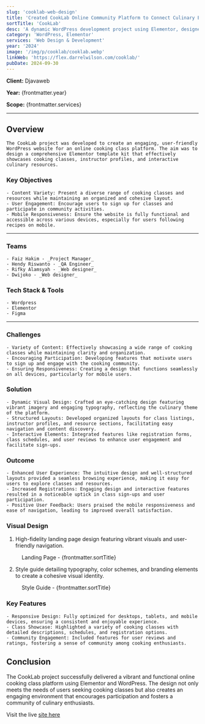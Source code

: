 ```yaml
---
slug: 'cooklab-web-design'
title: 'Created CookLab Online Community Platform to Connect Culinary Enthusiasts'
sortTitle: 'CookLab'
desc: 'A dynamic WordPress development project using Elementor, designed to create an engaging online cooking class template kit for culinary enthusiasts.'
category: 'WordPress, Elementor'
services: 'Web Design & Development'
year: '2024'
image: '/img/p/cooklab/cooklab.webp'
linkWeb: 'https://flex.darrelwilson.com/cooklab/'
pubDate: 2024-09-30
---
```



**Client:** Djavaweb

**Year:** {frontmatter.year}

**Scope:** {frontmatter.services}

---

## Overview

    The CookLab project was developed to create an engaging, user-friendly WordPress website for an online cooking class platform. The aim was to design a comprehensive Elementor template kit that effectively showcases cooking classes, instructor profiles, and interactive culinary resources.

### Key Objectives

    - Content Variety: Present a diverse range of cooking classes and resources while maintaining an organized and cohesive layout.
    - User Engagement: Encourage users to sign up for classes and participate in community activities.
    - Mobile Responsiveness: Ensure the website is fully functional and accessible across various devices, especially for users following recipes on mobile.

---

### Teams

    - Faiz Hakim - _Project Manager_
    - Hendy Riswanto - _QA Engineer_
    - Rifky Alamsyah - _Web designer_
    - Dwijoko - _Web designer_

### Tech Stack & Tools

    - Wordpress
    - Elementor
    - Figma

---

### Challenges

    - Variety of Content: Effectively showcasing a wide range of cooking classes while maintaining clarity and organization.
    - Encouraging Participation: Developing features that motivate users to sign up and engage with the cooking community.
    - Ensuring Responsiveness: Creating a design that functions seamlessly on all devices, particularly for mobile users.

### Solution

    - Dynamic Visual Design: Crafted an eye-catching design featuring vibrant imagery and engaging typography, reflecting the culinary theme of the platform.
    - Structured Layouts: Developed organized layouts for class listings, instructor profiles, and resource sections, facilitating easy navigation and content discovery.
    - Interactive Elements: Integrated features like registration forms, class schedules, and user reviews to enhance user engagement and facilitate sign-ups.

### Outcome

    - Enhanced User Experience: The intuitive design and well-structured layouts provided a seamless browsing experience, making it easy for users to explore classes and resources.
    - Increased Registrations: Engaging design and interactive features resulted in a noticeable uptick in class sign-ups and user participation.
    - Positive User Feedback: Users praised the mobile responsiveness and ease of navigation, leading to improved overall satisfaction.

### Visual Design

1. High-fidelity landing page design featuring vibrant visuals and user-friendly navigation.

<figure>
  <Picture
    src={landingPage}
    alt='high fidelity design'
    formats={['avif', 'webp']}
  />
  <figcaption class='text-center'>
    Landing Page - {frontmatter.sortTitle}
  </figcaption>
</figure>

2. Style guide detailing typography, color schemes, and branding elements to create a cohesive visual identity.

<figure>
  <Picture
    src={styleGuide}
    alt='high fidelity design'
    formats={['avif', 'webp']}
  />
  <figcaption class='text-center'>
    Style Guide - {frontmatter.sortTitle}
  </figcaption>
</figure>

### Key Features

    - Responsive Design: Fully optimized for desktops, tablets, and mobile devices, ensuring a consistent and enjoyable experience.
    - Class Showcase: Highlighted a variety of cooking classes with detailed descriptions, schedules, and registration options.
    - Community Engagement: Included features for user reviews and ratings, fostering a sense of community among cooking enthusiasts.

## Conclusion

The CookLab project successfully delivered a vibrant and functional online cooking class platform using Elementor and WordPress. The design not only meets the needs of users seeking cooking classes but also creates an engaging environment that encourages participation and fosters a community of culinary enthusiasts.

Visit the live <a href={frontmatter.linkWeb} target='_blank'>site here</a>

<a href={frontmatter.linkWeb} target='_blank'>
  <Picture src={mockup} alt='mockup design' formats={['avif', 'webp']} />
</a>
